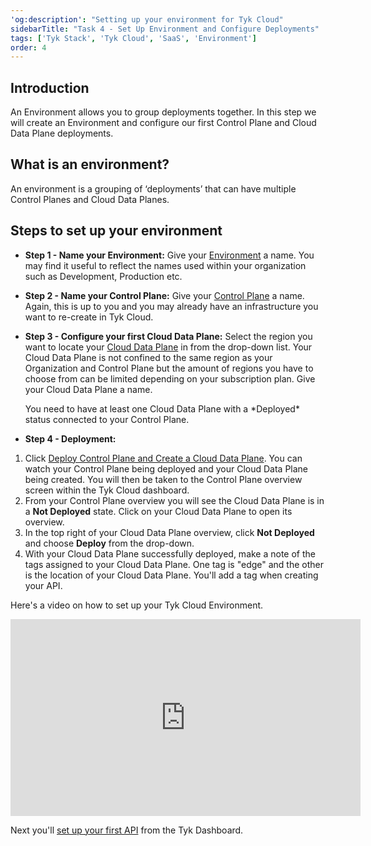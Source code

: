 ```yaml
---
'og:description': "Setting up your environment for Tyk Cloud"
sidebarTitle: "Task 4 - Set Up Environment and Configure Deployments"
tags: ['Tyk Stack', 'Tyk Cloud', 'SaaS', 'Environment']
order: 4
---
```


## Introduction

An Environment allows you to group deployments together. In this step we will create an Environment and configure our first Control Plane and Cloud Data Plane deployments.

## What is an environment?

An environment is a grouping of ‘deployments’ that can have multiple Control Planes and Cloud Data Planes.

## Steps to set up your environment

* **Step 1 - Name your Environment:** Give your [Environment](/tyk-cloud/troubleshooting-&-support/glossary.md#environment) a name. You may find it useful to reflect the names used within your organization such as Development, Production etc.
  
* **Step 2 - Name your Control Plane:** Give your [Control Plane](/tyk-cloud/troubleshooting-&-support/glossary.md#control-plane) a name. Again, this is up to you and you may already have an infrastructure you want to re-create in Tyk Cloud.
  
* **Step 3 - Configure your first Cloud Data Plane:** Select the region you want to locate your [Cloud Data Plane](/tyk-cloud/troubleshooting-&-support/glossary.md#cloud-data-plane) in from the drop-down list. Your Cloud Data Plane is not confined to the same region as your Organization and Control Plane but the amount of regions you have to choose from can be limited depending on your subscription plan. Give your Cloud Data Plane a name. 



    <Note>
    You need to have at least one Cloud Data Plane with a *Deployed* status connected to your Control Plane.
    </Note>


* **Step 4 - Deployment:**

1. Click [Deploy Control Plane and Create a Cloud Data Plane](/tyk-cloud/troubleshooting-&-support/glossary.md#deploy). You can watch your Control Plane being deployed and your Cloud Data Plane being created. You will then be taken to the Control Plane overview screen within the Tyk Cloud dashboard.
2. From your Control Plane overview you will see the Cloud Data Plane is in a **Not Deployed** state. Click on your Cloud Data Plane to open its overview.
3. In the top right of your Cloud Data Plane overview, click **Not Deployed** and choose **Deploy** from the drop-down.
4. With your Cloud Data Plane successfully deployed, make a note of the tags assigned to your Cloud Data Plane. One tag is "edge" and the other is the location of your Cloud Data Plane. You'll add a tag when creating your API.

Here's a video on how to set up your Tyk Cloud Environment.

<iframe width="560" height="315" src="https://www.youtube.com/embed/DxoLm0vgsP8" frameborder="0" allow="accelerometer; autoplay; clipboard-write; encrypted-media; gyroscope; picture-in-picture" allowfullscreen></iframe>

Next you'll [set up your first API](/tyk-cloud/getting-started-tyk-cloud/first-api) from the Tyk Dashboard.
